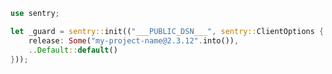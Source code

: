 ```rust
use sentry;

let _guard = sentry::init(("___PUBLIC_DSN___", sentry::ClientOptions {
    release: Some("my-project-name@2.3.12".into()),
    ..Default::default()
}));
```

